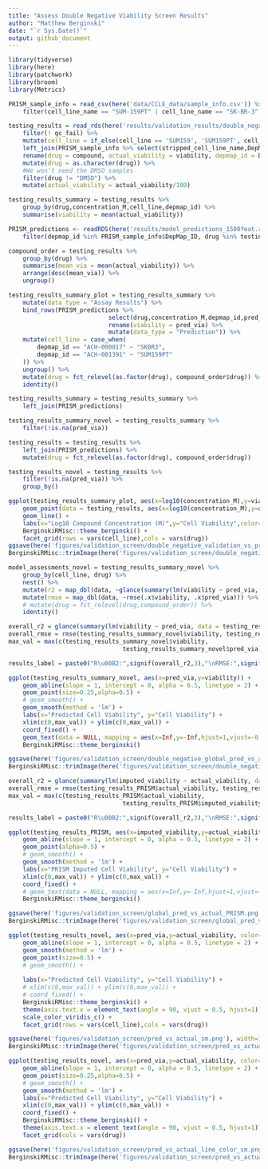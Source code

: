 ```yaml
---
title: "Assess Double Negative Viability Screen Results"
author: "Matthew Berginski"
date: "`r Sys.Date()`"
output: github_document
---
```


```r
library(tidyverse)
library(here)
library(patchwork)
library(broom)
library(Metrics)
```

```r

PRISM_sample_info = read_csv(here('data/CCLE_data/sample_info.csv')) %>%
	filter(cell_line_name == "SUM-159PT" | cell_line_name == "SK-BR-3") 

testing_results = read_rds(here('results/validation_results/double_negative_validation_screen.rds')) %>% 
	filter(! qc_fail) %>% 
	mutate(cell_line = if_else(cell_line == 'SUM159', 'SUM159PT', cell_line)) %>% 
	left_join(PRISM_sample_info %>% select(stripped_cell_line_name,DepMap_ID), by=c('cell_line'='stripped_cell_line_name')) %>%
	rename(drug = compound, actual_viability = viability, depmap_id = DepMap_ID) %>%
	mutate(drug = as.character(drug)) %>%
	#We won't need the DMSO samples
	filter(drug != "DMSO") %>%
	mutate(actual_viability = actual_viability/100)

testing_results_summary = testing_results %>%
	group_by(drug,concentration_M,cell_line,depmap_id) %>%
	summarise(viability = mean(actual_viability))

PRISM_predictions <- readRDS(here('results/model_predictions_1500feat.rds')) %>% 
	filter(depmap_id %in% PRISM_sample_info$DepMap_ID, drug %in% testing_results$drug)

compound_order = testing_results %>%
	group_by(drug) %>%
	summarise(mean_via = mean(actual_viability)) %>%
	arrange(desc(mean_via)) %>%
	ungroup()
```

```r
testing_results_summary_plot = testing_results_summary %>% 
	mutate(data_type = "Assay Results") %>%
	bind_rows(PRISM_predictions %>% 
							select(drug,concentration_M,depmap_id,pred_via) %>%
							rename(viability = pred_via) %>%
							mutate(data_type = "Prediction")) %>%
	mutate(cell_line = case_when(
		depmap_id == "ACH-000017" ~ "SKBR3",
		depmap_id == "ACH-001391" ~ "SUM159PT"
	)) %>%
	ungroup() %>%
	mutate(drug = fct_relevel(as.factor(drug), compound_order$drug)) %>%
	identity()
```


```r
testing_results_summary = testing_results_summary %>%
	left_join(PRISM_predictions)

testing_results_summary_novel = testing_results_summary %>%
	filter(!is.na(pred_via))

testing_results = testing_results %>% 
	left_join(PRISM_predictions) %>%
	mutate(drug = fct_relevel(as.factor(drug), compound_order$drug))

testing_results_novel = testing_results %>%
	filter(!is.na(pred_via)) %>%
	group_by()
```

```r
ggplot(testing_results_summary_plot, aes(x=log10(concentration_M),y=viability, color=data_type)) +
	geom_point(data = testing_results, aes(x=log10(concentration_M),y=actual_viability, color="Assay Results"), alpha=0.25) +
	geom_line() +
	labs(x="Log10 Compound Concentration (M)",y="Cell Viability",color='') +
	BerginskiRMisc::theme_berginski() +
	facet_grid(rows = vars(cell_line),cols = vars(drug))
ggsave(here('figures/validation_screen/double_negative_validation_vs_pred_or_PRISM.png'),height=3,width=11.75)
BerginskiRMisc::trimImage(here('figures/validation_screen/double_negative_validation_vs_pred_or_PRISM.png'))
```

```r
model_assessments_novel = testing_results_summary_novel %>%
	group_by(cell_line, drug) %>%
	nest() %>%
	mutate(r2 = map_dbl(data, ~glance(summary(lm(viability ~ pred_via, data=.x)))$r.squared)) %>%
	mutate(rmse = map_dbl(data, ~rmse(.x$viability, .x$pred_via))) %>%
	# mutate(drug = fct_relevel(drug,compound_order)) %>%
	identity()

```

```r
overall_r2 = glance(summary(lm(viability ~ pred_via, data = testing_results_summary_novel)))$r.squared
overall_rmse = rmse(testing_results_summary_novel$viability, testing_results_summary_novel$pred_via)
max_val = max(c(testing_results_summary_novel$viability,
								testing_results_summary_novel$pred_via))

results_label = paste0("R\u00B2:",signif(overall_r2,3),"\nRMSE:",signif(overall_rmse,3))

ggplot(testing_results_summary_novel, aes(x=pred_via,y=viability)) + 
	geom_abline(slope = 1, intercept = 0, alpha = 0.5, linetype = 2) +
	geom_point(size=0.25,alpha=0.5) + 
	# geom_smooth() +
	geom_smooth(method = 'lm') +
	labs(x="Predicted Cell Viability", y="Cell Viability") +
	xlim(c(0,max_val)) + ylim(c(0,max_val)) +
	coord_fixed() +
	geom_text(data = NULL, mapping = aes(x=Inf,y=-Inf,hjust=1,vjust=-0.2), label=results_label) +
	BerginskiRMisc::theme_berginski()

ggsave(here('figures/validation_screen/double_negative_global_pred_vs_actual.png'), height=3,width=3)
BerginskiRMisc::trimImage(here('figures/validation_screen/double_negative_global_pred_vs_actual.png'))
```

```r
overall_r2 = glance(summary(lm(imputed_viability ~ actual_viability, data = testing_results_PRISM)))$r.squared
overall_rmse = rmse(testing_results_PRISM$actual_viability, testing_results_PRISM$imputed_viability)
max_val = max(c(testing_results_PRISM$actual_viability,
								testing_results_PRISM$imputed_viability))

results_label = paste0("R\u00B2:",signif(overall_r2,3),"\nRMSE:",signif(overall_rmse,3))

ggplot(testing_results_PRISM, aes(x=imputed_viability,y=actual_viability, color=drug)) + 
	geom_abline(slope = 1, intercept = 0, alpha = 0.5, linetype = 2) +
	geom_point(alpha=0.5) + 
	# geom_smooth() +
	geom_smooth(method = 'lm') +
	labs(x="PRISM Imputed Cell Viability", y="Cell Viability") +
	xlim(c(0,max_val)) + ylim(c(0,max_val)) +
	coord_fixed() +
	# geom_text(data = NULL, mapping = aes(x=Inf,y=-Inf,hjust=1,vjust=-0.2), label=results_label) +
	BerginskiRMisc::theme_berginski()

ggsave(here('figures/validation_screen/global_pred_vs_actual_PRISM.png'), height=6,width=6)
BerginskiRMisc::trimImage(here('figures/validation_screen/global_pred_vs_actual_PRISM.png'))
```

```r
ggplot(testing_results_novel, aes(x=pred_via,y=actual_viability, color=log10(concentration_M))) + 
	geom_abline(slope = 1, intercept = 0, alpha = 0.5, linetype = 2) +
	geom_smooth(method = 'lm') +
	geom_point(size=0.5) + 
	# geom_smooth() +
	
	labs(x="Predicted Cell Viability", y="Cell Viability") +
	# xlim(c(0,max_val)) + ylim(c(0,max_val)) +
	# coord_fixed() +
	BerginskiRMisc::theme_berginski() +
	theme(axis.text.x = element_text(angle = 90, vjust = 0.5, hjust=1)) +
	scale_color_viridis_c() +
	facet_grid(rows = vars(cell_line),cols = vars(drug))

ggsave(here('figures/validation_screen/pred_vs_actual_sm.png'), width=11)
BerginskiRMisc::trimImage(here('figures/validation_screen/pred_vs_actual_sm.png'))
```

```r
ggplot(testing_results_novel, aes(x=pred_via,y=actual_viability, color=cell_line)) + 
	geom_abline(slope = 1, intercept = 0, alpha = 0.5, linetype = 2) +
	geom_point(size=0.25,alpha=0.5) + 
	# geom_smooth() +
	geom_smooth(method = 'lm') +
	labs(x="Predicted Cell Viability", y="Cell Viability") +
	xlim(c(0,max_val)) + ylim(c(0,max_val)) +
	coord_fixed() +
	BerginskiRMisc::theme_berginski() +
	theme(axis.text.x = element_text(angle = 90, vjust = 0.5, hjust=1)) +
	facet_grid(cols = vars(drug))

ggsave(here('figures/validation_screen/pred_vs_actual_line_color_sm.png'), width=11)
BerginskiRMisc::trimImage(here('figures/validation_screen/pred_vs_actual_line_color_sm.png'))
```
